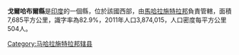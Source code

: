 '''戈爾哈布爾縣'''是[[印度|印度]]的一個縣，位於該國西部，由[[馬哈拉施特拉邦|馬哈拉施特拉邦]]負責管轄，面積7,685平方公里，識字率為82.9%，2011年人口3,874,015，人口密度每平方公里504人。

{{coord|16.697904|N|74.225369|E|type:adm3rd_source:itwiki|display=title}}

{{印度行政区划小作品}}
[[Category:马哈拉施特拉邦辖县|Category:马哈拉施特拉邦辖县]]